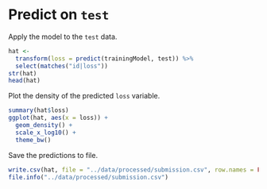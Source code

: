 # Predict on `test`

Apply the model to the `test` data.

```r
hat <-
  transform(loss = predict(trainingModel, test)) %>%
  select(matches("id|loss"))
str(hat)
head(hat)
```

Plot the density of the predicted `loss` variable.

```r
summary(hat$loss)
ggplot(hat, aes(x = loss)) +
  geom_density() +
  scale_x_log10() +
  theme_bw()
```

Save the predictions to file.

```r
write.csv(hat, file = "../data/processed/submission.csv", row.names = FALSE)
file.info("../data/processed/submission.csv")
```
